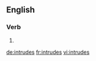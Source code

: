 ==English==

===Verb===
{{head|en}}

# {{en-third-person singular of|intrude}}

[[de:intrudes]]
[[fr:intrudes]]
[[vi:intrudes]]